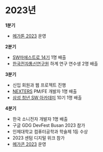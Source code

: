 # 2023년

**1분기**
- [메가톤 2023](/docs/activities/megathon/2023.mdx) 운영


**2분기**
- [SW마에스트로 14기](https://www.swmaestro.org/sw/main/main.do) 1명 배출
- [한국전자통신연구원](https://www.etri.re.kr/intro.html) 하계 연구 연수생 2명 배출


**3분기**
- 신입 회원과 웹 프로젝트 진행
- [NEXTERS](https://teamnexters.com/) PM/FE 개발자 1명 배출
- [삼성 청년 SW 아카데미](https://www.ssafy.com/) 10기 1명 배출


**4분기**
- 한국 소니전자 개발자 1명 배출
- 구글 GDG DevFest Busan 2023 참가
- 인제대학교 컴퓨터공학과 학술제 1등 수상
- 2023 센텀 디지털 위크 참가
- [메가콘 2023](/docs/activities/megacon/2023.mdx) 운영
